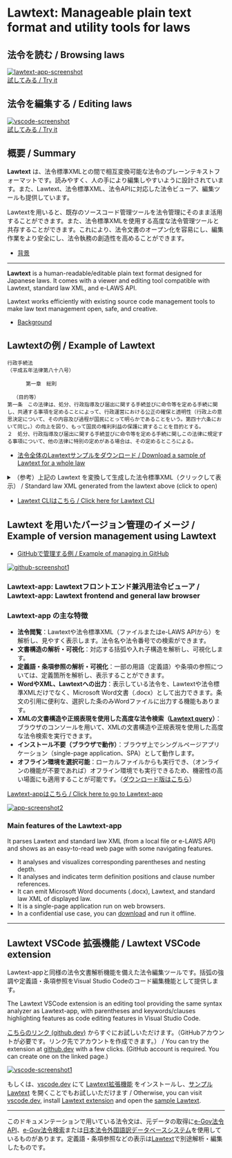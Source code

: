 Lawtext: Manageable plain text format and utility tools for laws
========================================================================


<div style={{display: "flex", flexDirection: "row", gap: "1em", flexWrap: "wrap", marginTop: "1em"}}>
<div style={{flex: "1 1 20em"}}>

<h2 style={{margin: "0.5em 0"}} className="nx-font-semibold">法令を読む / Browsing laws</h2>

<a href="https://yamachig.github.io/lawtext-app/#/v1:405AC0000000088">
  <Image
    src="https://user-images.githubusercontent.com/26037044/167990468-37af141e-88f2-4a6e-9413-18116f1c55d2.gif"
    width={1110}
    height={672}
    alt="lawtext-app-screenshot"
    />
</a>

<div style={{textAlign: "center"}}>
  <a
    href="https://yamachig.github.io/lawtext-app/#/v1:405AC0000000088"
    style={{display: "inline-block", border: "1px solid currentColor", padding: "0.5em", borderRadius: "0.5em", margin: "0.5em"}}
    target="_blank"
    rel="noopener"
  >
  試してみる / Try it
  </a>
</div>

</div>

<div style={{flex: "1 1 20em"}}>

<h2 style={{margin: "0.5em 0"}} className="nx-font-semibold">法令を編集する / Editing laws</h2>

<a href="#try-vscode-extension">
  <Image 
    src="https://user-images.githubusercontent.com/26037044/164368148-aef50430-c994-4a53-b1fc-d26471860e29.gif"
    width={1110}
    height={672}
    alt="vscode-screenshot"
    />
</a>

<div style={{textAlign: "center"}}>
  <a
    href="#try-vscode-extension"
    style={{display: "inline-block", border: "1px solid currentColor", padding: "0.5em", borderRadius: "0.5em", margin: "0.5em"}}
    target="_blank"
    rel="noopener"
  >
  試してみる / Try it
  </a>
</div>

</div>
</div>

## 概要 / Summary

**Lawtext** は、法令標準XMLとの間で相互変換可能な法令のプレーンテキストフォーマットです。読みやすく、人の手により編集しやすいように設計されています。また、Lawtext、法令標準XML、法令APIに対応した法令ビューア、編集ツールも提供しています。

Lawtextを用いると、既存のソースコード管理ツールを法令管理にそのまま活用することができます。また、法令標準XMLを使用する高度な法令管理ツールと共存することができます。これにより、法令文書のオープン化を容易にし、編集作業をより安全にし、法令執務の創造性を高めることができます。

- [背景](./background.mdx#background-jp)

------------

**Lawtext** is a human-readable/editable plain text format designed for Japanese laws. It comes with a viewer and editing tool compatible with Lawtext, standard law XML, and e-LAWS API.

Lawtext works efficiently with existing source code management tools to make law text management open, safe, and creative.

- [Background](./background.mdx#background-en)


## Lawtextの例 / Example of Lawtext
```
行政手続法
（平成五年法律第八十八号）

      第一章　総則

  （目的等）
第一条　この法律は、処分、行政指導及び届出に関する手続並びに命令等を定める手続に関し、共通する事項を定めることによって、行政運営における公正の確保と透明性（行政上の意思決定について、その内容及び過程が国民にとって明らかであることをいう。第四十六条において同じ。）の向上を図り、もって国民の権利利益の保護に資することを目的とする。
２　処分、行政指導及び届出に関する手続並びに命令等を定める手続に関しこの法律に規定する事項について、他の法律に特別の定めがある場合は、その定めるところによる。
```
- [法令全体のLawtextサンプルをダウンロード / Download a sample of Lawtext for a whole law](https://yamachig.github.io/lawtext-app/#/(sample) )

<details>
<summary>（参考）上記の Lawtext を変換して生成した法令標準XML（クリックして表示） / Standard law XML generated from the lawtext above (click to open)</summary>

```xml
<?xml version="1.0" encoding="UTF-8"?>
<Law Era="Heisei" Lang="ja" LawType="Act" Num="88" Year="5">
  <LawNum>平成五年法律第八十八号</LawNum>
  <LawBody>
    <LawTitle>行政手続法</LawTitle>
    <MainProvision>
      <Chapter Delete="false" Hide="false" Num="1">
        <ChapterTitle>第一章　総則</ChapterTitle>
        <Article Delete="false" Hide="false" Num="1">
          <ArticleCaption>（目的等）</ArticleCaption>
          <ArticleTitle>第一条</ArticleTitle>
          <Paragraph Delete="false" Num="1" OldStyle="false">
            <ParagraphNum />
            <ParagraphSentence>
              <Sentence>この法律は、処分、行政指導及び届出に関する手続並びに命令等を定める手続に関し、共通する事項を定めることによって、行政運営における公正の確保と透明性（行政上の意思決定について、その内容及び過程が国民にとって明らかであることをいう。第四十六条において同じ。）の向上を図り、もって国民の権利利益の保護に資することを目的とする。</Sentence>
            </ParagraphSentence>
          </Paragraph>
          <Paragraph Hide="false" OldStyle="false">
            <ParagraphNum>２</ParagraphNum>
            <ParagraphSentence>
              <Sentence>処分、行政指導及び届出に関する手続並びに命令等を定める手続に関しこの法律に規定する事項について、他の法律に特別の定めがある場合は、その定めるところによる。</Sentence>
            </ParagraphSentence>
          </Paragraph>
        </Article>
      </Chapter>
    </MainProvision>
  </LawBody>
</Law>
```
</details>

- [Lawtext CLIはこちら / Click here for Lawtext CLI](/cli)



## Lawtext を用いたバージョン管理のイメージ / Example of version management using Lawtext

- [GitHubで管理する例 / Example of managing in GitHub](https://github.com/yamachig/Lawtext-sample-Administrative-Procedure-Act/commit/8832079d99549b1c605e92bfd3774e79b10e58ed?diff=split)

[![github-screenshot1](https://user-images.githubusercontent.com/26037044/168134565-d8f2857d-a231-4200-aae4-fb8167bc9b0a.gif)](https://github.com/yamachig/Lawtext-sample-Administrative-Procedure-Act/commit/8832079d99549b1c605e92bfd3774e79b10e58ed?diff=split)



<a id="lawtext-app"></a>

### Lawtext-app: Lawtextフロントエンド兼汎用法令ビューア / Lawtext-app: Lawtext frontend and general law browser

### Lawtext-app の主な特徴

- **法令閲覧**：Lawtextや法令標準XML（ファイルまたはe-LAWS APIから）を解析し、見やすく表示します。法令名や法令番号での検索ができます。
- **文書構造の解析・可視化**：対応する括弧や入れ子構造を解析し、可視化します。
- **定義語・条項参照の解析・可視化**：一部の用語（定義語）や条項の参照については、定義箇所を解析し、表示することができます。
- **WordやXML、Lawtextへの出力**：表示している法令を、Lawtextや法令標準XMLだけでなく、Microsoft Word文書（.docx）として出力できます。条文の引用に便利な、選択した条のみWordファイルに出力する機能もあります。
- **XMLの文書構造や正規表現を使用した高度な法令検索（[Lawtext query](https://yamachig.github.io/lawtext-app/query-docs/)）**：ブラウザのコンソールを用いて、XMLの文書構造や正規表現を使用した高度な法令検索を実行できます。
- **インストール不要（ブラウザで動作）**：ブラウザ上でシングルページアプリケーション（single-page application、SPA）として動作します。
- **オフライン環境を選択可能**：ローカルファイルからも実行でき、（オンラインの機能が不要であれば）オフライン環境でも実行できるため、機密性の高い場面にも適用することが可能です。（[ダウンロード版はこちら](https://yamachig.github.io/lawtext-app/#/download/)）

[Lawtext-appはこちら / Click here to go to Lawtext-app](https://yamachig.github.io/lawtext-app/)

[![app-screenshot2](https://user-images.githubusercontent.com/26037044/167990468-37af141e-88f2-4a6e-9413-18116f1c55d2.gif)](https://yamachig.github.io/lawtext-app/#/v1:405AC0000000088)

### Main features of the Lawtext-app

It parses Lawtext and standard law XML (from a local file or e-LAWS API) and shows as an easy-to-read web page with some navigating features.
- It analyses and visualizes corresponding parentheses and nesting depth.
- It analyses and indicates term definition positions and clause number references.
- It can emit Microsoft Word documents (.docx), Lawtext, and standard law XML of displayed law.
- It is a single-page application run on web browsers.
- In a confidential use case, you can [download](https://yamachig.github.io/lawtext-app/#/download/) and run it offline.


------------

<a id="lawtext-vscode-extension"></a>

<a id="try-vscode-extension"></a>

## Lawtext VSCode 拡張機能 / Lawtext VSCode extension

Lawtext-appと同様の法令文書解析機能を備えた法令編集ツールです。括弧の強調や定義語・条項参照をVisual Studio Codeのコード編集機能として提供します。

The Lawtext VSCode extension is an editing tool providing the same syntax analyzer as Lawtext-app, with parentheses and keywords/clauses highlighting features as code editing features in Visual Studio Code.

[こちらのリンク (github.dev)](https://github.dev/yamachig/vscode-lawtext-sample) からすぐにお試しいただけます。（GitHubアカウントが必要です。リンク先でアカウントを作成できます。） / You can try the extension at [github.dev](https://github.dev/yamachig/vscode-lawtext-sample) with a few clicks. (GitHub account is required. You can create one on the linked page.)

[![vscode-screenshot1](https://user-images.githubusercontent.com/26037044/164368148-aef50430-c994-4a53-b1fc-d26471860e29.gif)](https://github.dev/yamachig/vscode-lawtext-sample)

もしくは、[vscode.dev](https://vscode.dev/) にて [Lawtext拡張機能](https://marketplace.visualstudio.com/items?itemName=yamachi.lawtext) をインストールし、[サンプルLawtext](https://yamachig.github.io/lawtext-app/#/(sample)) を開くことでもお試しいただけます / Otherwise, you can visit [vscode.dev](https://vscode.dev/), install [Lawtext extension](https://marketplace.visualstudio.com/items?itemName=yamachi.lawtext) and open the [sample Lawtext](https://yamachig.github.io/lawtext-app/#/(sample)).

-----------

このドキュメンテーションで用いている法令文は、元データの取得に[e-Gov法令API](https://elaws.e-gov.go.jp/apitop/)、[e-Gov法令検索](https://elaws.e-gov.go.jp/)または[日本法令外国語訳データベースシステム](https://www.japaneselawtranslation.go.jp)を使用しているものがあります。定義語・条項参照などの表示は[Lawtext](https://github.com/yamachig/lawtext)で別途解析・編集したものです。